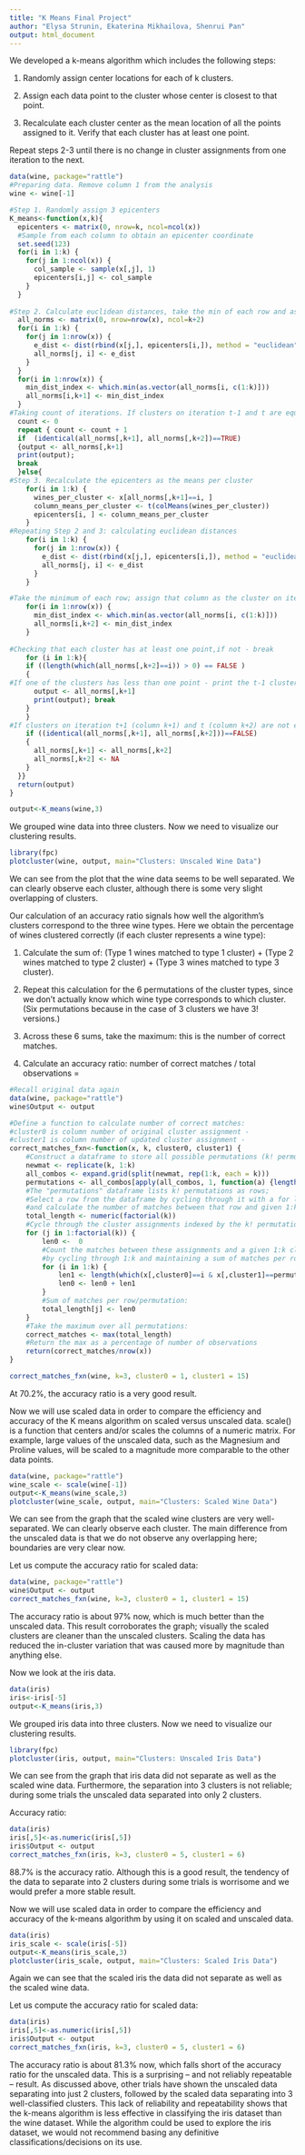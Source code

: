 ```yaml
---
title: "K Means Final Project"
author: "Elysa Strunin, Ekaterina Mikhailova, Shenrui Pan"
output: html_document
---
```

We developed a k-means algorithm which includes the following steps:

1. Randomly assign center locations for each of k clusters.

2. Assign each data point to the cluster whose center is closest to that point.

3. Recalculate each cluster center as the mean location of all the points assigned to it. Verify that each cluster has at least one point.    

Repeat steps 2-3 until there is no change in cluster assignments from one iteration to the next.
```r
data(wine, package="rattle")
#Preparing data. Remove column 1 from the analysis
wine <- wine[-1]

#Step 1. Randomly assign 3 epicenters
K_means<-function(x,k){ 
  epicenters <- matrix(0, nrow=k, ncol=ncol(x))
  #Sample from each column to obtain an epicenter coordinate
  set.seed(123)
  for(i in 1:k) {
    for(j in 1:ncol(x)) {
      col_sample <- sample(x[,j], 1)
      epicenters[i,j] <- col_sample
    }
  }
  
#Step 2. Calculate euclidean distances, take the min of each row and assign that column as the cluster; put it in fourth column.
  all_norms <- matrix(0, nrow=nrow(x), ncol=k+2)
  for(i in 1:k) {
    for(j in 1:nrow(x)) {
      e_dist <- dist(rbind(x[j,], epicenters[i,]), method = "euclidean")
      all_norms[j, i] <- e_dist
    }
  }
  for(i in 1:nrow(x)) {
    min_dist_index <- which.min(as.vector(all_norms[i, c(1:k)]))
    all_norms[i,k+1] <- min_dist_index
  }  
#Taking count of iterations. If clusters on iteration t-1 and t are equal then break and print the output.
  count <- 0
  repeat { count <- count + 1
  if  (identical(all_norms[,k+1], all_norms[,k+2])==TRUE) 
  {output <- all_norms[,k+1]
  print(output);
  break
  }else{
#Step 3. Recalculate the epicenters as the means per cluster
    for(i in 1:k) {
      wines_per_cluster <- x[all_norms[,k+1]==i, ]
      column_means_per_cluster <- t(colMeans(wines_per_cluster))
      epicenters[i, ] <- column_means_per_cluster
    }
#Repeating Step 2 and 3: calculating euclidean distances
    for(i in 1:k) {
      for(j in 1:nrow(x)) {
        e_dist <- dist(rbind(x[j,], epicenters[i,]), method = "euclidean")
        all_norms[j, i] <- e_dist
      }
    }

#Take the minimum of each row; assign that column as the cluster on itertaion t; put it in k+2 column
    for(i in 1:nrow(x)) {
      min_dist_index <- which.min(as.vector(all_norms[i, c(1:k)]))
      all_norms[i,k+2] <- min_dist_index
    }  
    
#Checking that each cluster has at least one point,if not - break
    for (i in 1:k){
    if ((length(which(all_norms[,k+2]==i)) > 0) == FALSE ) 
    {
#If one of the clusters has less than one point - print the t-1 cluster assignments, which should have at least one point per cluster
      output <- all_norms[,k+1]
      print(output); break
    } 
    }
#If clusters on iteration t+1 (column k+1) and t (column k+2) are not equal, move the most recent clusters over and loop again
    if ((identical(all_norms[,k+1], all_norms[,k+2]))==FALSE) 
    {
      all_norms[,k+1] <- all_norms[,k+2]
      all_norms[,k+2] <- NA
    } 
  }} 
  return(output)
}

output<-K_means(wine,3)
```

We grouped wine data into three clusters. Now we need to visualize our clustering results. 
```r
library(fpc)
plotcluster(wine, output, main="Clusters: Unscaled Wine Data")
```

We can see from the plot that the wine data seems to be well separated. We can clearly observe each cluster, although there is some very slight overlapping of clusters.


Our calculation of an accuracy ratio signals how well the algorithm's clusters correspond to the three wine types. Here we obtain the percentage of wines clustered correctly (if each cluster represents a wine type):

1) Calculate the sum of: (Type 1 wines matched to type 1 cluster) + (Type 2 wines matched to type 2 cluster) + (Type 3 wines matched to type 3 cluster). 

2) Repeat this calculation for the 6 permutations of the cluster types, since we don't actually know which wine type corresponds to which cluster. (Six permutations because in the case of 3 clusters we have 3! versions.)

3) Across these 6 sums, take the maximum: this is the number of correct matches.

4) Calculate an accuracy ratio: number of correct matches / total observations = 
```r
#Recall original data again
data(wine, package="rattle")
wine$Output <- output

#Define a function to calculate number of correct matches:
#cluster0 is column number of original cluster assignment -
#cluster1 is column number of updated cluster assignment -
correct_matches_fxn<-function(x, k, cluster0, cluster1) {
    #Construct a dataframe to store all possible permutations (k! permutations):
    newmat <- replicate(k, 1:k)
    all_combos <- expand.grid(split(newmat, rep(1:k, each = k)))
    permutations <- all_combos[apply(all_combos, 1, function(a) {length(unique(a)) == k}),]
    #The "permutations" dataframe lists k! permutations as rows;
    #Select a row from the dataframe by cycling through it with a for loop,
    #and calculate the number of matches between that row and given 1:k cluster               #assignment:
    total_length <- numeric(factorial(k))
    #Cycle through the cluster assignments indexed by the k! permutation matrix rows:
    for (j in 1:factorial(k)) {
        len0 <-  0
        #Count the matches between these assignments and a given 1:k cluster assignment,
        #by cycling through 1:k and maintaining a sum of matches per row:
        for (i in 1:k) {
            len1 <- length(which(x[,cluster0]==i & x[,cluster1]==permutations[j,i])) 
            len0 <- len0 + len1
        }
        #Sum of matches per row/permutation:
        total_length[j] <- len0
    }
    #Take the maximum over all permutations:
    correct_matches <- max(total_length)
    #Return the max as a percentage of number of observations
    return(correct_matches/nrow(x))
}

correct_matches_fxn(wine, k=3, cluster0 = 1, cluster1 = 15)

```
At 70.2%, the accuracy ratio is a very good result. 

Now we will use scaled data in order to compare the efficiency and accuracy of the K means algorithm on scaled versus unscaled data. scale() is a function that centers and/or scales the columns of a numeric matrix. For example, large values of the unscaled data, such as the Magnesium and Proline values, will be scaled to a magnitude more comparable to the other data points.
 
```r
data(wine, package="rattle")
wine_scale <- scale(wine[-1])
output<-K_means(wine_scale,3)
plotcluster(wine_scale, output, main="Clusters: Scaled Wine Data")
```
         
We can see from the graph that the scaled wine clusters are very well-separated. We can clearly observe each cluster. The main difference from the unscaled data is that we do not observe any overlapping here; boundaries are very clear now. 

Let us compute the accuracy ratio for scaled data:
```r
data(wine, package="rattle")
wine$Output <- output
correct_matches_fxn(wine, k=3, cluster0 = 1, cluster1 = 15)
```
The accuracy ratio is about 97% now, which is much better than the unscaled data. This result corroborates the graph; visually the scaled clusters are cleaner than the unscaled clusters. Scaling the data has reduced the in-cluster variation that was caused more by magnitude than anything else.


Now we look at the iris data. 
```r
data(iris)
iris<-iris[-5]
output<-K_means(iris,3)
```
We grouped iris data into three clusters. Now we need to visualize our clustering results. 
```r
library(fpc)
plotcluster(iris, output, main="Clusters: Unscaled Iris Data")
```

We can see from the graph that iris data did not separate as well as the scaled wine data. Furthermore, the separation into 3 clusters is not reliable; during some trials the unscaled data separated into only 2 clusters.


Accuracy ratio:
```r
data(iris)
iris[,5]<-as.numeric(iris[,5])
iris$Output <- output
correct_matches_fxn(iris, k=3, cluster0 = 5, cluster1 = 6)

```
88.7% is the accuracy ratio. Although this is a good result, the tendency of the data to separate into 2 clusters during some trials is worrisome and we would prefer a more stable result. 

Now we will use scaled data in order to compare the efficiency and accuracy of the k-means algorithm by using it on scaled and unscaled data. 
```r
data(iris)
iris_scale <- scale(iris[-5])
output<-K_means(iris_scale,3)
plotcluster(iris_scale, output, main="Clusters: Scaled Iris Data")
```

Again we can see that the scaled iris the data did not separate as well as the scaled wine data.    

Let us compute the accuracy ratio for scaled data:
```r
data(iris)
iris[,5]<-as.numeric(iris[,5])
iris$Output <- output
correct_matches_fxn(iris, k=3, cluster0 = 5, cluster1 = 6)

```
The accuracy ratio is about 81.3% now, which falls short of the accuracy ratio for the unscaled data. This is a surprising -- and not reliably repeatable -- result. As discussed above, other trials have shown the unscaled data separating into just 2 clusters, followed by the scaled data separating into 3 well-classified clusters. This lack of reliability and repeatability shows that the k-means algorithm is less effective in classifying the iris dataset than the wine dataset. While the algorithm could be used to explore the iris dataset, we would not recommend basing any definitive classifications/decisions on its use.

